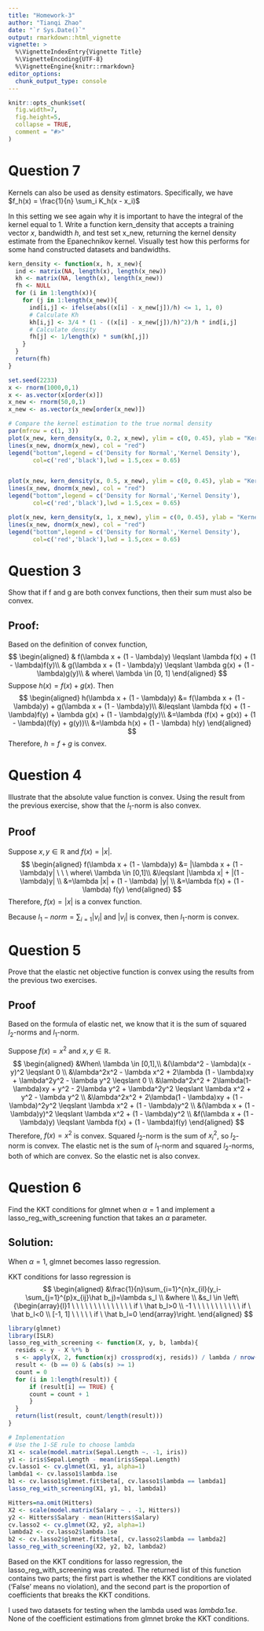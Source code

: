 ```yaml
---
title: "Homework-3"
author: "Tianqi Zhao"
date: "`r Sys.Date()`"
output: rmarkdown::html_vignette
vignette: >
  %\VignetteIndexEntry{Vignette Title}
  %\VignetteEncoding{UTF-8}
  %\VignetteEngine{knitr::rmarkdown}
editor_options: 
  chunk_output_type: console
---
```


```r
knitr::opts_chunk$set(
  fig.width=7, 
  fig.height=5,
  collapse = TRUE,
  comment = "#>"
)
```

# Question 7
Kernels can also be used as density estimators. Specifically, we have
        $f_h(x) = \frac{1}{n} \sum_i K_h(x - x_i)$

In this setting we see again why it is important to have the integral of the kernel equal to 1. Write a function kern_density that accepts a training vector $x$, bandwidth $h$, and test set x_new, returning the kernel density estimate from the Epanechnikov kernel. Visually test how this performs for some hand constructed datasets and bandwidths.

```r
kern_density <- function(x, h, x_new){
  ind <- matrix(NA, length(x), length(x_new))
  kh <- matrix(NA, length(x), length(x_new))
  fh <- NULL
  for (i in 1:length(x)){
    for (j in 1:length(x_new)){
      ind[i,j] <- ifelse(abs((x[i] - x_new[j])/h) <= 1, 1, 0)
      # Calculate Kh
      kh[i,j] <- 3/4 * (1 - ((x[i] - x_new[j])/h)^2)/h * ind[i,j]
      # Calculate density
      fh[j] <- 1/length(x) * sum(kh[,j])
    }
  }
  return(fh)
}

set.seed(2233)
x <- rnorm(1000,0,1)
x <- as.vector(x[order(x)])
x_new <- rnorm(50,0,1)
x_new <- as.vector(x_new[order(x_new)])

# Compare the kernel estimation to the true normal density
par(mfrow = c(1, 3))
plot(x_new, kern_density(x, 0.2, x_new), ylim = c(0, 0.45), ylab = "Kernel Density", xlab = "x_new", type = "l", main = "Bandwidth = 0.2")
lines(x_new, dnorm(x_new), col = "red")
legend("bottom",legend = c('Density for Normal','Kernel Density'),
       col=c('red','black'),lwd = 1.5,cex = 0.65)


plot(x_new, kern_density(x, 0.5, x_new), ylim = c(0, 0.45), ylab = "Kernel Density", xlab = "x_new", type = "l", main = "Bandwidth = 0.5")
lines(x_new, dnorm(x_new), col = "red")
legend("bottom",legend = c('Density for Normal','Kernel Density'),
       col=c('red','black'),lwd = 1.5,cex = 0.65)

plot(x_new, kern_density(x, 1, x_new), ylim = c(0, 0.45), ylab = "Kernel Density", xlab = "x_new", type = "l", main = "Bandwidth = 1")
lines(x_new, dnorm(x_new), col = "red")
legend("bottom",legend = c('Density for Normal','Kernel Density'),
       col=c('red','black'),lwd = 1.5,cex = 0.65)
```

# Question 3
Show that if f and g are both convex functions, then their sum must also be convex.

## Proof:
Based on the definition of convex function, 
$$
\begin{aligned}
& f(\lambda x + (1 - \lambda)y) \leqslant \lambda f(x) + (1 - \lambda)f(y)\\
& g(\lambda x + (1 - \lambda)y) \leqslant \lambda g(x) + (1 - \lambda)g(y)\\
& where\  \lambda \in [0, 1]
\end{aligned}
$$
Suppose $h(x) = f(x) + g(x)$. Then
$$
\begin{aligned}
h(\lambda x + (1 - \lambda)y) &= f(\lambda x + (1 - \lambda)y) + g(\lambda x + (1 - \lambda)y)\\
&\leqslant \lambda f(x) + (1 - \lambda)f(y) + \lambda g(x) + (1 - \lambda)g(y)\\
&=\lambda (f(x) + g(x)) + (1 - \lambda)(f(y) + g(y))\\
&=\lambda h(x) + (1 - \lambda) h(y)
\end{aligned}
$$
Therefore, $h = f + g$ is convex.

# Question 4
Illustrate that the absolute value function is convex. Using the result from the previous exercise, show that the $l_1$-norm is also convex.

## Proof
Suppose $x, y \in \mathbb{R}$ and $f(x) = |x|$.
$$
\begin{aligned}
f(\lambda x + (1 - \lambda)y) &= |\lambda x + (1 - \lambda)y| \ \ \ where\ \lambda \in [0,1]\\
&\leqslant |\lambda x| + |(1 - \lambda)y| \\
&=\lambda |x| + (1 - \lambda) |y| \\
&=\lambda f(x) + (1 - \lambda) f(y)
\end{aligned}
$$
Therefore, $f(x) = |x|$ is a convex function.

Because $l_1-norm = \sum_{i = 1}|v_i|$ and $|v_i|$ is convex, then $l_1$-norm is convex.

# Question 5
Prove that the elastic net objective function is convex using the results from the previous two exercises.

## Proof
Based on the formula of elastic net, we know that it is the sum of squared $l_2$-norms and $l_1$-norm.

Suppose $f(x) = x^2$ and $x, y \in \mathbb{R}$.
$$
\begin{aligned}
&When\ \lambda \in [0,1],\\
&(\lambda^2 - \lambda)(x - y)^2 \leqslant 0 \\
&\lambda^2x^2 - \lambda x^2 + 2\lambda (1 - \lambda)xy + \lambda^2y^2 - \lambda y^2 \leqslant 0 \\
&\lambda^2x^2 + 2\lambda(1-\lambda)xy + y^2 - 2\lambda y^2 + \lambda^2y^2 \leqslant \lambda x^2 + y^2 - \lambda y^2 \\
&\lambda^2x^2 + 2\lambda(1 - \lambda)xy + (1 - \lambda)^2y^2 \leqslant \lambda x^2 + (1 - \lambda)y^2 \\
&(\lambda x + (1 - \lambda)y)^2 \leqslant \lambda x^2 + (1 - \lambda)y^2 \\
&f(\lambda x + (1 - \lambda)y) \leqslant \lambda f(x) + (1 - \lambda)f(y)
\end{aligned}
$$
Therefore, $f(x) = x^2$ is convex. Squared $l_2$-norm is the sum of $x_i^2$, so $l_2$-norm is convex. The elastic net is the sum of $l_1$-norm and squared $l_2$-norms, both of which are convex. So the elastic net is also convex.

# Question 6
Find the KKT conditions for glmnet when $\alpha = 1$ and implement a lasso_reg_with_screening function that takes an $\alpha$ parameter.

## Solution:
When $\alpha = 1$, glmnet becomes lasso regression.

KKT conditions for lasso regression is
$$
\begin{aligned}
&\frac{1}{n}\sum_{i=1}^{n}x_{il}(y_i-\sum_{j=1}^{p}x_{ij}\hat b_j)=\lambda s_l \\
&where \\
&s_l \in \left\{\begin{array}{l}1 \ \ \ \ \ \ \ \ \ \ \ \ \ \ if \ \hat b_l>0 \\ -1 \ \ \ \ \ \ \ \ \ \ \ if \ \hat b_l<0 \\ [-1, 1] \ \ \ \ \ if \ \hat b_l=0 \end{array}\right.
\end{aligned}
$$
```r
library(glmnet)
library(ISLR)
lasso_reg_with_screening <- function(X, y, b, lambda){
  resids <- y - X %*% b
  s <- apply(X, 2, function(xj) crossprod(xj, resids)) / lambda / nrow(X)
  result <- (b == 0) & (abs(s) >= 1)
  count = 0
  for (i in 1:length(result)) {
      if (result[i] == TRUE) {
      count = count + 1
      }
  }
  return(list(result, count/length(result)))
}

# Implementation
# Use the 1-SE rule to choose lambda
X1 <- scale(model.matrix(Sepal.Length ~. -1, iris))
y1 <- iris$Sepal.Length - mean(iris$Sepal.Length)
cv.lasso1 <- cv.glmnet(X1, y1, alpha=1)
lambda1 <- cv.lasso1$lambda.1se
b1 <- cv.lasso1$glmnet.fit$beta[, cv.lasso1$lambda == lambda1]
lasso_reg_with_screening(X1, y1, b1, lambda1)

Hitters=na.omit(Hitters)
X2 <- scale(model.matrix(Salary ~ . -1, Hitters))
y2 <- Hitters$Salary - mean(Hitters$Salary)
cv.lasso2 <- cv.glmnet(X2, y2, alpha=1)
lambda2 <- cv.lasso2$lambda.1se
b2 <- cv.lasso2$glmnet.fit$beta[, cv.lasso2$lambda == lambda2]
lasso_reg_with_screening(X2, y2, b2, lambda2)
```

Based on the KKT conditions for lasso regression, the lasso_reg_with_screening was created. The returned list of this function contains two parts; the first part is whether the KKT conditions are violated ('False' means no violation), and the second part is the proportion of coefficients that breaks the KKT conditions.

I used two datasets for testing when the lambda used was $lambda.1se$. None of the coefficient estimations from glmnet broke the KKT conditions. 
